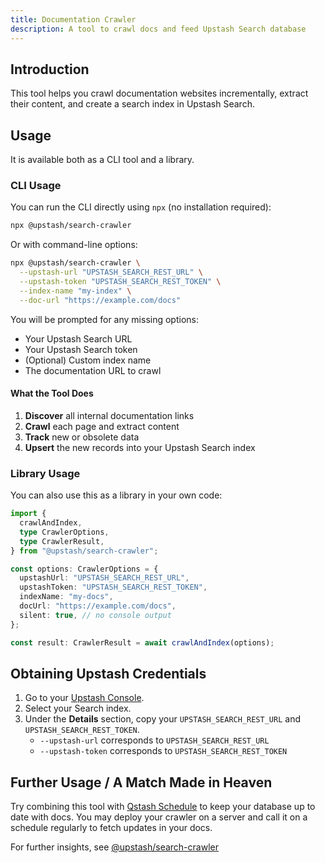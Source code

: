 ```yaml
---
title: Documentation Crawler
description: A tool to crawl docs and feed Upstash Search database
---
```


## Introduction

This tool helps you crawl documentation websites incrementally, extract their content, and create a search index in Upstash Search.

## Usage

It is available both as a CLI tool and a library.

### CLI Usage

You can run the CLI directly using `npx` (no installation required):

```sh
npx @upstash/search-crawler
```

Or with command-line options:

```sh
npx @upstash/search-crawler \
  --upstash-url "UPSTASH_SEARCH_REST_URL" \
  --upstash-token "UPSTASH_SEARCH_REST_TOKEN" \
  --index-name "my-index" \
  --doc-url "https://example.com/docs"
```

You will be prompted for any missing options:

- Your Upstash Search URL
- Your Upstash Search token
- (Optional) Custom index name
- The documentation URL to crawl

#### What the Tool Does

1. **Discover** all internal documentation links
2. **Crawl** each page and extract content
3. **Track** new or obsolete data
4. **Upsert** the new records into your Upstash Search index

### Library Usage

You can also use this as a library in your own code:

```typescript
import {
  crawlAndIndex,
  type CrawlerOptions,
  type CrawlerResult,
} from "@upstash/search-crawler";

const options: CrawlerOptions = {
  upstashUrl: "UPSTASH_SEARCH_REST_URL",
  upstashToken: "UPSTASH_SEARCH_REST_TOKEN",
  indexName: "my-docs",
  docUrl: "https://example.com/docs",
  silent: true, // no console output
};

const result: CrawlerResult = await crawlAndIndex(options);
```

## Obtaining Upstash Credentials

1. Go to your [Upstash Console](https://console.upstash.com/).
2. Select your Search index.
3. Under the **Details** section, copy your `UPSTASH_SEARCH_REST_URL` and `UPSTASH_SEARCH_REST_TOKEN`.
   - `--upstash-url` corresponds to `UPSTASH_SEARCH_REST_URL`
   - `--upstash-token` corresponds to `UPSTASH_SEARCH_REST_TOKEN`

## Further Usage / A Match Made in Heaven

Try combining this tool with [Qstash Schedule](https://upstash.com/docs/qstash/features/schedules) to keep your database up to date with docs. You may deploy your crawler on a server and call it on a schedule regularly to fetch updates in your docs.

For further insights, see [@upstash/search-crawler](https://github.com/upstash/search-crawler)
